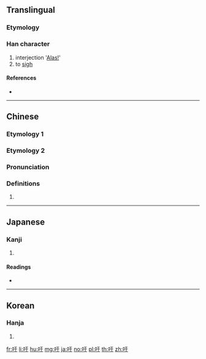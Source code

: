 {{character info/new}}
{{also|籲}}
==Translingual==
===Etymology===
{{Han etyl}}
===Han character===
{{Han char|rn=30|rad=口|as=03|sn=6|four=61040|canj=RMD|ids=⿰口于}}

# interjection '[[alas|Alas!]]'
# to [[sigh]]

====References====
* {{Han ref|kx=0174.140|dkj=03275|dj=0387.060|hdz=10575.070|uh=5401|ud=21505|bh=A653|bd=42579}}

----

==Chinese==

===Etymology 1===
{{zh-see|籲}}

===Etymology 2===
{{zh-forms}}

===Pronunciation===
{{zh-pron
|m=xū
|c=heoi1
|h=pfs=
|md=
|mn=
|w=
|mc=y
|oc=y
|cat=
}}

===Definitions===
{{zh-hanzi}}

# {{rfdef|lang=zh}}

----

==Japanese==

===Kanji===
{{ja-kanji|grade=|rs=口03}}

# {{defn|lang=ja|sort=口03}}

====Readings====
* {{ja-readings|on=[[く]] (ku), [[う]] (u)|kun=[[あう]] (au)}}

----

==Korean==

===Hanja===
{{ko-hanja|hangeul=유|rv=yu|mr=yu}}

# {{defn|lang=ko|sort=口03}}

[[fr:吁]]
[[li:吁]]
[[hu:吁]]
[[mg:吁]]
[[ja:吁]]
[[no:吁]]
[[pl:吁]]
[[th:吁]]
[[zh:吁]]